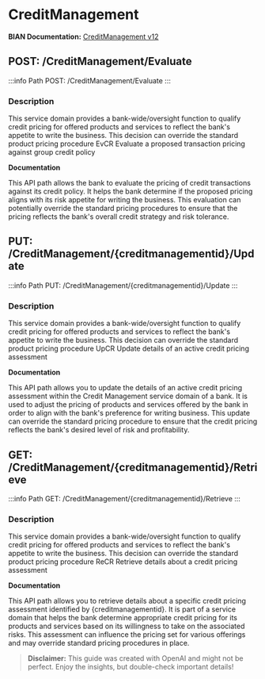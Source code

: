 # CreditManagement

**BIAN Documentation:** [CreditManagement v12](https://app.swaggerhub.com/apis/BIAN-3/CreditManagement/12.0.0)

## POST: /CreditManagement/Evaluate

:::info Path
POST: /CreditManagement/Evaluate
:::

### Description

This service domain provides a bank\-wide/oversight function to qualify credit pricing for offered products and services to reflect the bank's appetite to write the business\. This decision can override the standard product pricing procedure EvCR Evaluate a proposed transaction pricing against group credit policy

**Documentation**

This API path allows the bank to evaluate the pricing of credit transactions against its credit policy\. It helps the bank determine if the proposed pricing aligns with its risk appetite for writing the business\. This evaluation can potentially override the standard pricing procedures to ensure that the pricing reflects the bank's overall credit strategy and risk tolerance\.

## PUT: /CreditManagement/\{creditmanagementid\}/Update

:::info Path
PUT: /CreditManagement/\{creditmanagementid\}/Update
:::

### Description

This service domain provides a bank\-wide/oversight function to qualify credit pricing for offered products and services to reflect the bank's appetite to write the business\. This decision can override the standard product pricing procedure UpCR Update details of an active credit pricing assessment

**Documentation**

This API path allows you to update the details of an active credit pricing assessment within the Credit Management service domain of a bank\. It is used to adjust the pricing of products and services offered by the bank in order to align with the bank's preference for writing business\. This update can override the standard pricing procedure to ensure that the credit pricing reflects the bank's desired level of risk and profitability\.

## GET: /CreditManagement/\{creditmanagementid\}/Retrieve

:::info Path
GET: /CreditManagement/\{creditmanagementid\}/Retrieve
:::

### Description

This service domain provides a bank\-wide/oversight function to qualify credit pricing for offered products and services to reflect the bank's appetite to write the business\. This decision can override the standard product pricing procedure ReCR Retrieve details about a credit pricing assessment

**Documentation**

This API path allows you to retrieve details about a specific credit pricing assessment identified by \{creditmanagementid\}\. It is part of a service domain that helps the bank determine appropriate credit pricing for its products and services based on its willingness to take on the associated risks\. This assessment can influence the pricing set for various offerings and may override standard pricing procedures in place\.

> **Disclaimer:** This guide was created with OpenAI and might not be perfect. Enjoy the insights, but double-check important details!
